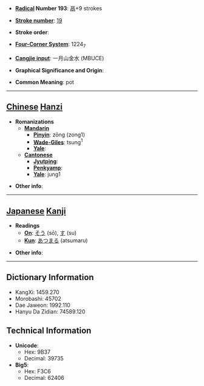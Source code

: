 * '''[[Wiktionary:Chinese radical index| Radical]] Number 193''': [[Wiktionary:Chinese radical index 鬲|鬲]]+9 strokes

* '''[[Wiktionary:Chinese total strokes index|Stroke number]]''': [[Wiktionary:Chinese total strokes index 19|19]]

* '''Stroke order''': 

* '''[[Wiktionary:Chinese four corner index|Four-Corner System]]''': 1224<sub>7</sub>

* '''[[Wiktionary:Chinese Cangjie index|Cangjie input]]''': 一月山金水 (MBUCE)

* '''Graphical Significance and Origin''': 

* '''Common Meaning''': pot

----

== [[Chinese]] [[Hanzi]] ==

* '''Romanizations'''
** '''[[Mandarin]]'''
*** '''[[Pinyin]]''': zōng (zong1)
*** '''[[Wade-Giles]]''': tsung<sup>1</sup>
*** '''[[Yale]]''': 
** '''[[Cantonese]]'''
*** '''[[Jyutping]]''':
*** '''[[Penkyamp]]''': 
*** '''[[Yale]]''': jung1

* '''Other info''': 

----

== [[Japanese]] [[Kanji]] ==

* '''Readings'''
** '''[[On]]''': [[そう]] (sō), [[す]] (su)
** '''[[Kun]]''': [[あつまる]] (atsumaru)

* '''Other info''':  

----

== Dictionary Information ==

* KangXi: 1459.270
* Morobashi: 45702
* Dae Jaweon: 1992.110
* Hanyu Da Zidian: 74589.120

== Technical Information ==

* '''Unicode''':
** Hex: 9B37
** Decimal: 39735
* '''Big5''':
** Hex: F3C6
** Decimal: 62406